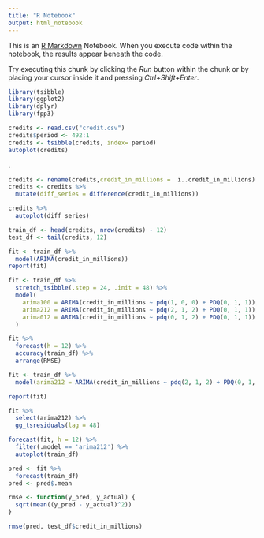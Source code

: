 ---
title: "R Notebook"
output: html_notebook
---

This is an [R Markdown](http://rmarkdown.rstudio.com) Notebook. When you execute code within the notebook, the results appear beneath the code. 

Try executing this chunk by clicking the *Run* button within the chunk or by placing your cursor inside it and pressing *Ctrl+Shift+Enter*. 
```{r}
library(tsibble)
library(ggplot2)
library(dplyr)
library(fpp3)
```


```{r}
credits <- read.csv("credit.csv")
credits$period <- 492:1
credits <- tsibble(credits, index= period)
autoplot(credits)
```

.
```{r}
credits <- rename(credits,credit_in_millions =  ï..credit_in_millions)
credits <- credits %>%
  mutate(diff_series = difference(credit_in_millions))

credits %>%
  autoplot(diff_series)

```
```{r}
train_df <- head(credits, nrow(credits) - 12)
test_df <- tail(credits, 12)
```

```{r}
fit <- train_df %>%
  model(ARIMA(credit_in_millions))
report(fit)

fit <- train_df %>%
  stretch_tsibble(.step = 24, .init = 48) %>%
  model(
    arima100 = ARIMA(credit_in_millions ~ pdq(1, 0, 0) + PDQ(0, 1, 1)),
    arima212 = ARIMA(credit_in_millions ~ pdq(2, 1, 2) + PDQ(0, 1, 1)),
    arima012 = ARIMA(credit_in_millions ~ pdq(0, 1, 2) + PDQ(0, 1, 1))
  )

fit %>%
  forecast(h = 12) %>%
  accuracy(train_df) %>%
  arrange(RMSE)
```

```{r}
fit <- train_df %>% 
  model(arima212 = ARIMA(credit_in_millions ~ pdq(2, 1, 2) + PDQ(0, 1, 1)))

report(fit)
```

```{r}
fit %>%
  select(arima212) %>%
  gg_tsresiduals(lag = 48)
```

```{r}
forecast(fit, h = 12) %>%
  filter(.model == 'arima212') %>%
  autoplot(train_df)
```

```{r}
pred <- fit %>%
  forecast(train_df)
pred <- pred$.mean
```

```{r}
rmse <- function(y_pred, y_actual) {
  sqrt(mean((y_pred - y_actual)^2))
}
```

```{r}
rmse(pred, test_df$credit_in_millions)
```

